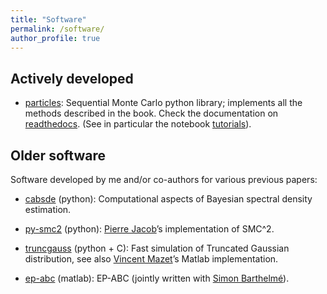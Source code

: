 ```yaml
---
title: "Software"
permalink: /software/
author_profile: true
---
```



## Actively developed

* [particles](https://github.com/nchopin/particles): Sequential Monte Carlo
  python library; implements all the methods described in the book. Check the
  documentation
  on [readthedocs](https://particles-sequential-monte-carlo-in-python.readthedocs.io/en/latest/).
  (See in particular the notebook
  [tutorials](https://particles-sequential-monte-carlo-in-python.readthedocs.io/en/latest/tutorials.html)).

## Older software

Software developed by me and/or co-authors for various previous papers:

* [cabsde](http://chopin.perso.math.cnrs.fr/cabsde.tgz) (python): Computational aspects of Bayesian spectral density estimation.

* [py-smc2](https://github.com/nchopin/py-smc2) (python): [Pierre
  Jacob](https://sites.google.com/site/pierrejacob/)‘s implementation of SMC^2.

* [truncgauss](http://chopin.perso.math.cnrs.fr/truncgauss.tgz) (python + C):
  Fast simulation of Truncated Gaussian distribution, see also [Vincent
  Mazet](http://miv.u-strasbg.fr/mazet/mazet-fr.html)’s Matlab implementation.

* [ep-abc](https://sites.google.com/site/simonbarthelme/software) (matlab):
  EP-ABC (jointly written with [Simon
  Barthelmé](https://barthesi.gricad-pages.univ-grenoble-alpes.fr/)).
